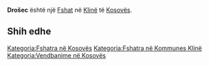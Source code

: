 {{Fshat në Kosovës
 | Emri                = Drošec
| srp_N_name = Drošec
| srp_N_FULL_NAME_RO = Drošec
| srp_N_FULL_NAME_ND_RO = Drosec
| srp_N_SORT_NAME_RG = DROSEC
| srp_N_FULL_NAME_RG = Drošec
| srp_N_FULL_NAME_ND_RG = Drosec

 | Emri (Rasa dhanore) = 
 | Figura              = 
 | Shteti              = Kosovo
 | Komuna              = Klinë
 | Kodi postar         = 
 | Sipërfaqja          = 

 | Popullsia           = 

 | Regj. i popullsisë  = 
 | Dend. e popullsisë  = 
 | Faqja zyrtare       = 
 <!--- Koordinatat ----> 
 | Gjerësia            = 42.181111
 | Gjatësia            = 21.212222
 | Lartësia            = 
}}
'''Drošec''' është një [[Fshat]] në [[Klinë]] të [[Kosovës]].

<!-- == Gjeografia == -->
<!-- == Historia == -->
<!-- == Demografia == -->
== Shih edhe ==
{{Komuna Klinë}}
{{Kosovo-Administrata-Cung}}

[[Kategoria:Fshatra në Kosovës]]
[[Kategoria:Fshatra në Kommunes Klinë]]
[[Kategoria:Vendbanime në Kosovës]]